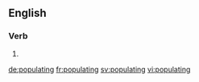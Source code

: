 ==English==

===Verb===
{{head|en}}

# {{present participle of|populate|lang=en}}

[[de:populating]]
[[fr:populating]]
[[sv:populating]]
[[vi:populating]]